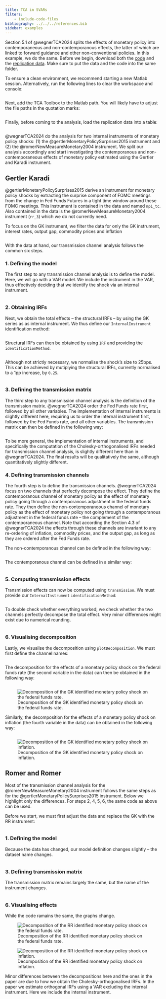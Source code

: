 ```yaml
---
title: TCA in SVARs
filters: 
    - include-code-files
bibliography: ../../../references.bib
sidebar: examples
---
```


<!-- TODO: include graphs and improve text. -->

Section 5.1 of @wegnerTCA2024 splits the effects of monetary policy into contemporaneous and non-contemporanous effects, the latter of which are linked to forward guidance and other non-conventional policies. In this example, we do the same. Before we begin, download both the [code](./wegner2025-section-5-1.m.m) and the [replication data](./data.csv). Make sure to put the data and the code into the same folder.

To ensure a clean environment, we recommend starting a new Matlab session. Alternatively, run the following lines to clear the workspace and console:

```.matlab
```

Next, add the TCA Toolbox to the Matlab path. You will likely have to adjust the file paths in the quotation marks: 

```.matlab
```

Finally, before coming to the analysis, load the replication data into a table: 

```.matlab
```

@wegnerTCA2024 do the analysis for two internal instruments of monetary policy shocks: (1) the @gertlerMonetaryPolicySurprises2015 instrument and (2) the @romerNewMeasureMonetary2004 instrument. We split our analysis accordingly and start investigating the contemporanous and non-contemporaneous effects of monetary policy estimated using the Gertler and Karadi instrument. 

## Gertler Karadi

@gertlerMonetaryPolicySurprises2015 derive an instrument for monetary policy shocks by extracting the surprise component of FOMC meetings from the change in Fed Funds Futures in a tight time window around these FOMC meetings. This instrument is contained in the data and named `mp1_tc`. Also contained in the data is the @romerNewMeasureMonetary2004 instrument (`rr_3`) which we do not currently need. 

To focus on the GK instrument, we filter the data for only the GK instrument, interest rates, output gap, commodity prices and inflation

```.matlab
```

With the data at hand, our transmission channel analysis follows the common six steps. 

### 1. Defining the model

The first step to any transmission channel analysis is to define the model. Here, we will go with a VAR model. We include the instrument in the VAR, thus effectively deciding that we identify the shock via an internal instrument. 

```.matlab
```

### 2. Obtaining IRFs

Next, we obtain the total effects -- the structural IRFs -- by using the GK series as as internal instrument. We thus define our `InternalInstrument` identification method: 

```.matlab
```

Structural IRFs can then be obtained by using `IRF` and providing the `identificationMethod`. 

```.matlab
```

Although not strictly necessary, we normalise the shock's size to 25bps. This can be achieved by mutiplying the structural IRFs, currently normalised to a 1pp increase, by `0.25`.

```.matlab
```

### 3. Defining the transmission matrix

The third step to any transmission channel analysis is the definition of the transmission matrix. @wegnerTCA2024 order the Fed Funds rate first, followed by all other variables. The implementation of internal instruments is slightly different here, requiring us to order the internal instrument first, followed by the Fed Funds rate, and all other variables. The transmission matrix can then be defined in the following way: 

```.matlab
```

::: {.callout-note appearance="minimal"}
To be more general, the implementation of internal instruments, and specifically the computation of the Cholesky-orthogonalised IRFs needed for transmission channel analysis, is slightly different here than in @wegnerTCA2024. The final results will be qualitatively the same, although quantitatively slightly different.  
:::

### 4. Defining transmission channels

The fourth step is to define the transmission channels. @wegnerTCA2024 focus on two channels that perfectly decompose the effect. They define the contemporanous channel of monetary policy as the effect of monetary policy going through a contemporanous adjustment in the federal funds rate. They then define the non-contemporaneous channel of monetary policy as the effect of monetary policy not going through a contemporanous adjustment in the federal funds rate -- the complement of the contemporaneous channel. Note that according the Section 4.3 of @wegnerTCA2024 the effects through these channels are invariant to any re-ordering of inflation, commodity prices, and the output gap, as long as they are ordered after the Fed Funds rate. 

The non-contemporanous channel can be defined in the following way: 

```.matlab
```

The contemporanous channel can be defined in a similar way: 

```.matlab
```

### 5. Computing transmission effects

Transmission effects can now be computed using `transmission`. We must provide our `InternalInstrument` `identificationMethod`: 

```.matlab
```

To double check whether everything worked, we check whether the two channels perfectly decompose the total effect. Very minor differences might exist due to numerical rounding. 

```.matlab
```

### 6. Visualising decomposition

Lastly, we visualise the decomposition using `plotDecomposition`. We must first define the channel names: 

```.matlab
```

The decomposition for the effects of a monetary policy shock on the federal funds rate (the second variable in the data) can then be obtained in the following way: 

```.matlab
```

![Decomposition of the GK identified monetary policy shock on the federal funds rate.](gk-ffr.png){#fig-gk-ffr}

Similarly, the decomposition for the effects of a monetary policy shock on inflation (the fourth variable in the data) can be obtained in the following way: 

```.matlab
```

![Decomposition of the GK identified monetary policy shock on inflation.](gk-infl.png){#fig-gk-infl}

## Romer and Romer

Most of the transmission channel analysis for the @romerNewMeasureMonetary2004 instrument follows the same steps as for the @gertlerMonetaryPolicySurprises2015 instrument. Below we highlight only the differences. For steps 2, 4, 5, 6, the same code as above can be used. 

Before we start, we must first adjust the data and replace the GK with the RR instrument: 

```.matlab
```

### 1. Defining the model 

Because the data has changed, our model definition changes slightly -- the dataset name changes. 

```.matlab
```

### 3. Defining transmission matrix

The transmission matrix remains largely the same, but the name of the instrument changes. 

```.matlab
```

### 6. Visualising effects

While the code ramains the same, the graphs change. 

![Decomposition of the RR identified monetary policy shock on the federal funds rate.](rr-ffr.png){#fig-rr-ffr}

![Decomposition of the RR identified monetary policy shock on inflation.](rr-infl.png){#fig-rr-infl}

::: {.callout-note} 
Minor differences between the decompositions here and the ones in the paper 
are due to how we obtain the Cholesky-orthogonalised IRFs. In the paper we estimate 
orthogonal IRFs using a VAR excluding the internal instrument. Here we 
include the internal instrument. 
:::
